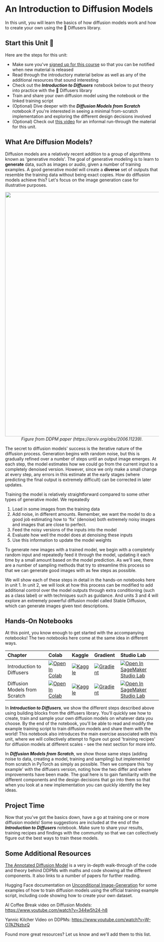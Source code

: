 # An Introduction to Diffusion Models

<CourseFloatingBanner
    unit={1}
    classNames="absolute z-10 right-0 top-0"
/>

In this unit, you will learn the basics of how diffusion models work and how to create your own using the 🤗 Diffusers library.

## Start this Unit :rocket:

Here are the steps for this unit:

- Make sure you've [signed up for this course](https://huggingface.us17.list-manage.com/subscribe?u=7f57e683fa28b51bfc493d048&id=ef963b4162) so that you can be notified when new material is released
- Read through the introductory material below as well as any of the additional resources that sound interesting
- Check out the _**Introduction to Diffusers**_  notebook below to put theory into practice with the 🤗 Diffusers library
- Train and share your own diffusion model using the notebook or the linked training script
- (Optional) Dive deeper with the _**Diffusion Models from Scratch**_ notebook if you're interested in seeing a minimal from-scratch implementation and exploring the different design decisions involved
- (Optional) Check out [this video](https://www.youtube.com/watch?v=09o5cv6u76c) for an informal run-through the material for this unit. 
 
## What Are Diffusion Models?

Diffusion models are a relatively recent addition to a group of algorithms known as 'generative models'. The goal of generative modeling is to learn to **generate** data, such as images or audio, given a number of training examples. A good generative model will create a **diverse** set of outputs that resemble the training data without being exact copies. How do diffusion models achieve this? Let's focus on the image generation case for illustrative purposes.

<p align="center">
    <img src="https://user-images.githubusercontent.com/10695622/174349667-04e9e485-793b-429a-affe-096e8199ad5b.png" width="800"/>
    <br>
    <em> Figure from DDPM paper (https://arxiv.org/abs/2006.11239). </em>
<p>

The secret to diffusion models' success is the iterative nature of the diffusion process. Generation begins with random noise, but this is gradually refined over a number of steps until an output image emerges. At each step, the model estimates how we could go from the current input to a completely denoised version. However, since we only make a small change at every step, any errors in this estimate at the early stages (where predicting the final output is extremely difficult) can be corrected in later updates. 

Training the model is relatively straightforward compared to some other types of generative model. We repeatedly
1) Load in some images from the training data
2) Add noise, in different amounts. Remember, we want the model to do a good job estimating how to 'fix' (denoise) both extremely noisy images and images that are close to perfect.
3) Feed the noisy versions of the inputs into the model
4) Evaluate how well the model does at denoising these inputs
5) Use this information to update the model weights

To generate new images with a trained model, we begin with a completely random input and repeatedly feed it through the model, updating it each time by a small amount based on the model prediction. As we'll see, there are a number of sampling methods that try to streamline this process so that we can generate good images with as few steps as possible.

We will show each of these steps in detail in the hands-on notebooks here in unit 1. In unit 2, we will look at how this process can be modified to add additional control over the model outputs through extra conditioning (such as a class label) or with techniques such as guidance. And units 3 and 4 will explore an extremely powerful diffusion model called Stable Diffusion, which can generate images given text descriptions.  

## Hands-On Notebooks

At this point, you know enough to get started with the accompanying notebooks! The two notebooks here come at the same idea in different ways. 
 
| Chapter                                     | Colab                                                                                                                                                                                               | Kaggle                                                                                                                                                                                                   | Gradient                                                                                                                                                                               | Studio Lab                                                                                                                                                                                                   |
|:--------------------------------------------|:----------------------------------------------------------------------------------------------------------------------------------------------------------------------------------------------------|:---------------------------------------------------------------------------------------------------------------------------------------------------------------------------------------------------------|:---------------------------------------------------------------------------------------------------------------------------------------------------------------------------------------|:-------------------------------------------------------------------------------------------------------------------------------------------------------------------------------------------------------------|
| Introduction to Diffusers                                | [![Open In Colab](https://colab.research.google.com/assets/colab-badge.svg)](https://colab.research.google.com/github/huggingface/diffusion-models-class/blob/main/en/unit1/introduction_to_diffusers.ipynb)              | [![Kaggle](https://kaggle.com/static/images/open-in-kaggle.svg)](https://kaggle.com/kernels/welcome?src=https://github.com/huggingface/diffusion-models-class/blob/main/en/unit1/introduction_to_diffusers.ipynb)              | [![Gradient](https://assets.paperspace.io/img/gradient-badge.svg)](https://console.paperspace.com/github/huggingface/diffusion-models-class/blob/main/en/unit1/introduction_to_diffusers.ipynb)              | [![Open In SageMaker Studio Lab](https://studiolab.sagemaker.aws/studiolab.svg)](https://studiolab.sagemaker.aws/import/github/huggingface/diffusion-models-class/blob/main/en/unit1/introduction_to_diffusers.ipynb)              |
| Diffusion Models from Scratch                                | [![Open In Colab](https://colab.research.google.com/assets/colab-badge.svg)](https://colab.research.google.com/github/huggingface/diffusion-models-class/blob/main/en/unit1/diffusion_models_from_scratch.ipynb)              | [![Kaggle](https://kaggle.com/static/images/open-in-kaggle.svg)](https://kaggle.com/kernels/welcome?src=https://github.com/huggingface/diffusion-models-class/blob/main/en/unit1/diffusion_models_from_scratch.ipynb)              | [![Gradient](https://assets.paperspace.io/img/gradient-badge.svg)](https://console.paperspace.com/github/huggingface/diffusion-models-class/blob/main/en/unit1/diffusion_models_from_scratch.ipynb)              | [![Open In SageMaker Studio Lab](https://studiolab.sagemaker.aws/studiolab.svg)](https://studiolab.sagemaker.aws/import/github/huggingface/diffusion-models-class/blob/main/en/unit1/diffusion_models_from_scratch.ipynb)              |

In _**Introduction to Diffusers**_, we show the different steps described above using building blocks from the diffusers library. You'll quickly see how to create, train and sample your own diffusion models on whatever data you choose. By the end of the notebook, you'll be able to read and modify the example training script to train diffusion models and share them with the world! This notebook also introduces the main exercise associated with this unit, where we will collectively attempt to figure out good 'training recipes' for diffusion models at different scales - see the next section for more info.

In _**Diffusion Models from Scratch**_, we show those same steps (adding noise to data, creating a model, training and sampling) but implemented from scratch in PyTorch as simply as possible. Then we compare this 'toy example' with the diffusers version, noting how the two differ and where improvements have been made. The goal here is to gain familiarity with the different components and the design decisions that go into them so that when you look at a new implementation you can quickly identify the key ideas.

## Project Time

Now that you've got the basics down, have a go at training one or more diffusion models! Some suggestions are included at the end of the _**Introduction to Diffusers**_ notebook. Make sure to share your results, training recipes and findings with the community so that we can collectively figure out the best ways to train these models.

## Some Additional Resources
 
[The Annotated Diffusion Model](https://huggingface.co/blog/annotated-diffusion) is a very in-depth walk-through of the code and theory behind DDPMs with 
 maths and code showing all the different components. It also links to a number of papers for further reading.
 
Hugging Face documentation on [Unconditional Image-Generation](https://huggingface.co/docs/diffusers/training/unconditional_training) for some examples of how to train diffusion models using the official training example script, including code showing how to create your own dataset. 

AI Coffee Break video on Diffusion Models: https://www.youtube.com/watch?v=344w5h24-h8

Yannic Kilcher Video on DDPMs: https://www.youtube.com/watch?v=W-O7AZNzbzQ

Found more great resources? Let us know and we'll add them to this list.
